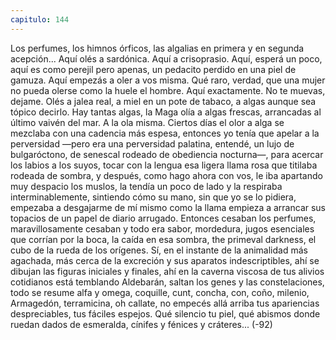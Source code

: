 ```yaml
---
capitulo: 144
---
```


Los perfumes, los himnos órficos, las algalias en primera y en segunda
acepción... Aquí olés a sardónica. Aquí a crisoprasio. Aquí, esperá un poco, aquí
es como perejil pero apenas, un pedacito perdido en una piel de gamuza. Aquí
empezás a oler a vos misma. Qué raro, verdad, que una mujer no pueda olerse
como la huele el hombre. Aquí exactamente. No te muevas, dejame. Olés a jalea
real, a miel en un pote de tabaco, a algas aunque sea tópico decirlo. Hay tantas
algas, la Maga olía a algas frescas, arrancadas al último vaivén del mar. A la ola
misma. Ciertos días el olor a alga se mezclaba con una cadencia más espesa,
entonces yo tenía que apelar a la perversidad —pero era una perversidad
palatina, entendé, un lujo de bulgaróctono, de senescal rodeado de obediencia
nocturna—, para acercar los labios a los suyos, tocar con la lengua esa ligera
llama rosa que titilaba rodeada de sombra, y después, como hago ahora con vos,
le iba apartando muy despacio los muslos, la tendía un poco de lado y la
respiraba interminablemente, sintiendo cómo su mano, sin que yo se lo pidiera,
empezaba a desgajarme de mí mismo como la llama empieza a arrancar sus
topacios de un papel de diario arrugado. Entonces cesaban los perfumes,
maravillosamente cesaban y todo era sabor, mordedura, jugos esenciales que
corrían por la boca, la caída en esa sombra, the primeval darkness, el cubo de la
rueda de los orígenes. Sí, en el instante de la animalidad más agachada, más
cerca de la excreción y sus aparatos indescriptibles, ahí se dibujan las figuras
iniciales y finales, ahí en la caverna viscosa de tus alivios cotidianos está
temblando Aldebarán, saltan los genes y las constelaciones, todo se resume alfa y
omega, coquille, cunt, concha, con, coño, milenio, Armagedón, terramicina, oh
callate, no empecés allá arriba tus apariencias despreciables, tus fáciles espejos.
Qué silencio tu piel, qué abismos donde ruedan dados de esmeralda, cínifes y
fénices y cráteres...
(-92)

